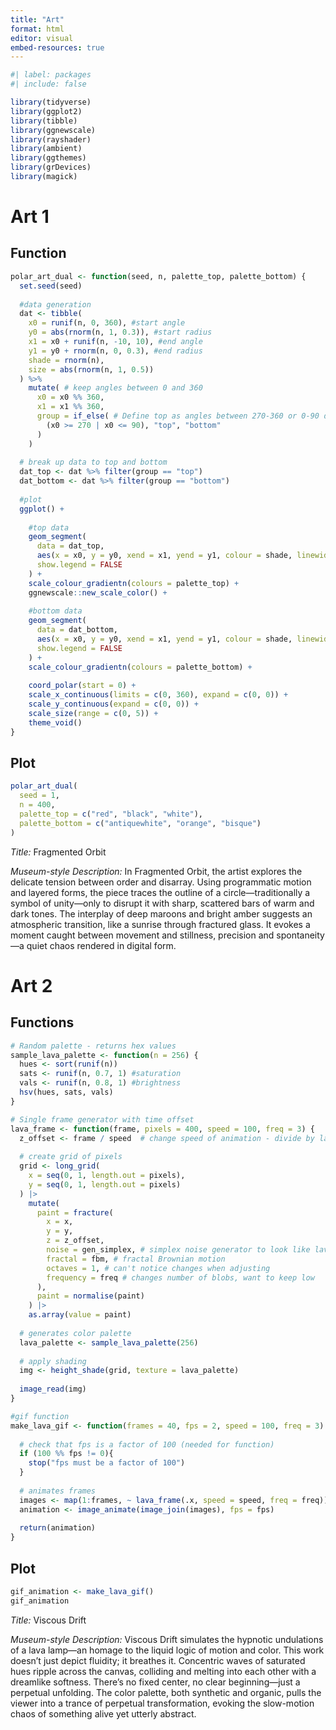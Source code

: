 ```yaml
---
title: "Art"
format: html
editor: visual
embed-resources: true
---
```


```r
#| label: packages
#| include: false

library(tidyverse)
library(ggplot2)
library(tibble)
library(ggnewscale)
library(rayshader)
library(ambient)
library(ggthemes)
library(grDevices)
library(magick)
```



# Art 1

## Function

```r
polar_art_dual <- function(seed, n, palette_top, palette_bottom) {
  set.seed(seed)
  
  #data generation
  dat <- tibble(
    x0 = runif(n, 0, 360), #start angle
    y0 = abs(rnorm(n, 1, 0.3)), #start radius
    x1 = x0 + runif(n, -10, 10), #end angle
    y1 = y0 + rnorm(n, 0, 0.3), #end radius
    shade = rnorm(n),
    size = abs(rnorm(n, 1, 0.5))
  ) %>%
    mutate( # keep angles between 0 and 360
      x0 = x0 %% 360,
      x1 = x1 %% 360,
      group = if_else( # Define top as angles between 270-360 or 0-90 degrees
        (x0 >= 270 | x0 <= 90), "top", "bottom"
      )
    )
  
  # break up data to top and bottom
  dat_top <- dat %>% filter(group == "top")
  dat_bottom <- dat %>% filter(group == "bottom")
  
  #plot
  ggplot() +
    
    #top data
    geom_segment(
      data = dat_top,
      aes(x = x0, y = y0, xend = x1, yend = y1, colour = shade, linewidth = size),
      show.legend = FALSE
    ) +
    scale_colour_gradientn(colours = palette_top) +
    ggnewscale::new_scale_color() +
    
    #bottom data
    geom_segment(
      data = dat_bottom,
      aes(x = x0, y = y0, xend = x1, yend = y1, colour = shade, linewidth = size),
      show.legend = FALSE
    ) +
    scale_colour_gradientn(colours = palette_bottom) +
    
    coord_polar(start = 0) +
    scale_x_continuous(limits = c(0, 360), expand = c(0, 0)) +
    scale_y_continuous(expand = c(0, 0)) +
    scale_size(range = c(0, 5)) +
    theme_void()
}
```

## Plot

```r
polar_art_dual(
  seed = 1,
  n = 400,
  palette_top = c("red", "black", "white"),
  palette_bottom = c("antiquewhite", "orange", "bisque")
)

```

*Title:* Fragmented Orbit

*Museum-style Description:*
In Fragmented Orbit, the artist explores the delicate tension between order and disarray. Using programmatic motion and layered forms, the piece traces the outline of a circle—traditionally a symbol of unity—only to disrupt it with sharp, scattered bars of warm and dark tones. The interplay of deep maroons and bright amber suggests an atmospheric transition, like a sunrise through fractured glass. It evokes a moment caught between movement and stillness, precision and spontaneity—a quiet chaos rendered in digital form.


# Art 2

## Functions

```r
# Random palette - returns hex values
sample_lava_palette <- function(n = 256) {
  hues <- sort(runif(n))
  sats <- runif(n, 0.7, 1) #saturation
  vals <- runif(n, 0.8, 1) #brightness
  hsv(hues, sats, vals)
}

# Single frame generator with time offset
lava_frame <- function(frame, pixels = 400, speed = 100, freq = 3) {
  z_offset <- frame / speed  # change speed of animation - divide by larger # to slow
  
  # create grid of pixels
  grid <- long_grid(
    x = seq(0, 1, length.out = pixels),
    y = seq(0, 1, length.out = pixels)
  ) |>
    mutate(
      paint = fracture(
        x = x,
        y = y,
        z = z_offset,
        noise = gen_simplex, # simplex noise generator to look like lava lamp
        fractal = fbm, # fractal Brownian motion
        octaves = 1, # can't notice changes when adjusting
        frequency = freq # changes number of blobs, want to keep low
      ),
      paint = normalise(paint)
    ) |>
    as.array(value = paint)
  
  # generates color palette
  lava_palette <- sample_lava_palette(256)
  
  # apply shading
  img <- height_shade(grid, texture = lava_palette)
  
  image_read(img)
}

#gif function
make_lava_gif <- function(frames = 40, fps = 2, speed = 100, freq = 3) {
  
  # check that fps is a factor of 100 (needed for function)
  if (100 %% fps != 0){
    stop("fps must be a factor of 100")
  }
  
  # animates frames
  images <- map(1:frames, ~ lava_frame(.x, speed = speed, freq = freq))
  animation <- image_animate(image_join(images), fps = fps)
  
  return(animation)
}
```

## Plot

```r
gif_animation <- make_lava_gif()
gif_animation
```

*Title:* Viscous Drift

*Museum-style Description:*
Viscous Drift simulates the hypnotic undulations of a lava lamp—an homage to the liquid logic of motion and color. This work doesn’t just depict fluidity; it breathes it. Concentric waves of saturated hues ripple across the canvas, colliding and melting into each other with a dreamlike softness. There's no fixed center, no clear beginning—just a perpetual unfolding. The color palette, both synthetic and organic, pulls the viewer into a trance of perpetual transformation, evoking the slow-motion chaos of something alive yet utterly abstract.
